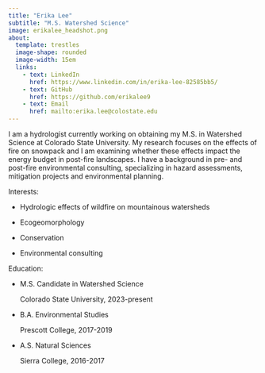 ```yaml
---
title: "Erika Lee"
subtitle: "M.S. Watershed Science"
image: erikalee_headshot.png
about: 
  template: trestles
  image-shape: rounded
  image-width: 15em
  links:
    - text: LinkedIn
      href: https://www.linkedin.com/in/erika-lee-82585bb5/
    - text: GitHub
      href: https://github.com/erikalee9
    - text: Email
      href: mailto:erika.lee@colostate.edu
---
```


I am a hydrologist currently working on obtaining my M.S. in Watershed Science at Colorado State University. My research focuses on the effects of fire on snowpack and I am examining whether these effects impact the energy budget in post-fire landscapes. I have a background in pre- and post-fire environmental consulting, specializing in hazard assessments, mitigation projects and environmental planning.

Interests:

-   Hydrologic effects of wildfire on mountainous watersheds

-   Ecogeomorphology

-   Conservation

-   Environmental consulting

Education:

-   M.S. Candidate in Watershed Science

    Colorado State University, 2023-present

-   B.A. Environmental Studies

    Prescott College, 2017-2019

-   A.S. Natural Sciences

    Sierra College, 2016-2017
